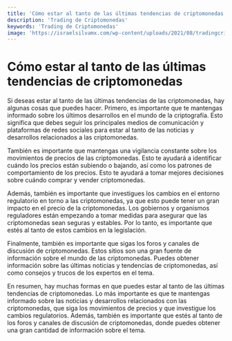 ```yaml
---
title: 'Cómo estar al tanto de las últimas tendencias de criptomonedas'
description: 'Trading de Criptomonedas'
keywords: 'Trading de Criptomonedas'
image: 'https://israelsilvamx.com/wp-content/uploads/2021/08/tradingcriptos.jpg'
---
```


 

# Cómo estar al tanto de las últimas tendencias de criptomonedas

Si deseas estar al tanto de las últimas tendencias de las criptomonedas, hay algunas cosas que puedes hacer. Primero, es importante que te mantengas informado sobre los últimos desarrollos en el mundo de la criptografía. Esto significa que debes seguir los principales medios de comunicación y plataformas de redes sociales para estar al tanto de las noticias y desarrollos relacionados a las criptomonedas.

<ImageAdd source="https://atalayar.com/sites/default/files/styles/foto_/public/noticias/criptomonedas-bitcoin_0.jpg?itok=A4Y3DZT1"/>

También es importante que mantengas una vigilancia constante sobre los movimientos de precios de las criptomonedas. Esto te ayudará a identificar cuándo los precios están subiendo o bajando, así como los patrones de comportamiento de los precios. Esto te ayudará a tomar mejores decisiones sobre cuándo comprar y vender criptomonedas.

<ImageAdd source="https://www.plenglish.com/wp-content/uploads/2022/07/EEUU-caida-precios-criptomonedas.jpg"/>

Además, también es importante que investigues los cambios en el entorno regulatorio en torno a las criptomonedas, ya que esto puede tener un gran impacto en el precio de la criptomonedas. Los gobiernos y organismos reguladores están empezando a tomar medidas para asegurar que las criptomonedas sean seguras y estables. Por lo tanto, es importante que estés al tanto de estos cambios en la legislación.

<ImageAdd source="https://atalayar.com/sites/default/files/styles/foto_/public/noticias/uni%C3%B3n-europea-criptoactivos-criptomonedas-regulaci%C3%B3n.jpg?itok=QTACGWyG"/>

Finalmente, también es importante que sigas los foros y canales de discusión de criptomonedas. Estos sitios son una gran fuente de información sobre el mundo de las criptomonedas. Puedes obtener información sobre las últimas noticias y tendencias de criptomonedas, así como consejos y trucos de los expertos en el tema.

<ImageAdd source="https://images.cointelegraph.com/cdn-cgi/image/format=auto,onerror=redirect,quality=90,width=1434/https://s3.cointelegraph.com/storage/uploads/view/ba96c044299d962f31172b2951b8bfa2.jpg"/>

En resumen, hay muchas formas en que puedes estar al tanto de las últimas tendencias de criptomonedas. Lo más importante es que te mantengas informado sobre las noticias y desarrollos relacionados con las criptomonedas, que siga los movimientos de precios y que investigue los cambios regulatorios. Además, también es importante que estés al tanto de los foros y canales de discusión de criptomonedas, donde puedes obtener una gran cantidad de información sobre el tema.
